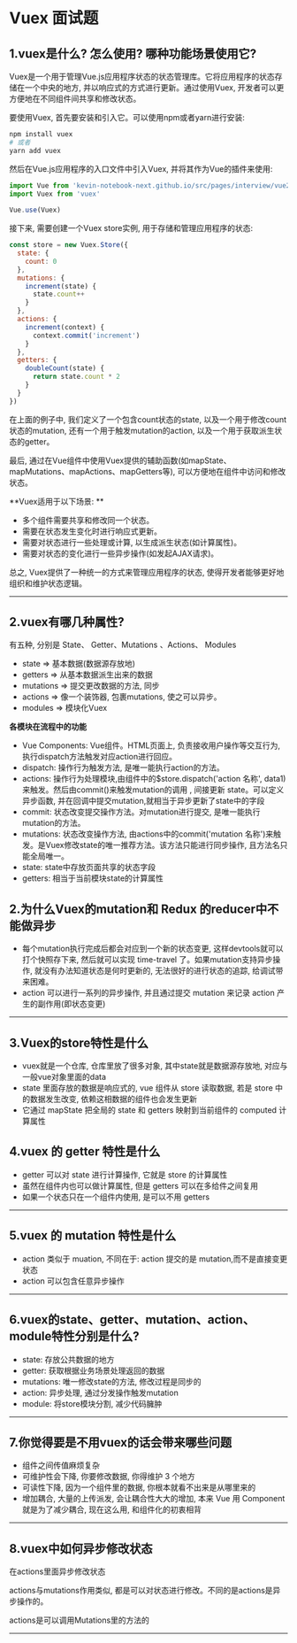 # Vuex 面试题

## 1.vuex是什么? 怎么使用? 哪种功能场景使用它?

Vuex是一个用于管理Vue.js应用程序状态的状态管理库。它将应用程序的状态存储在一个中央的地方, 并以响应式的方式进行更新。通过使用Vuex, 开发者可以更方便地在不同组件间共享和修改状态。

要使用Vuex, 首先要安装和引入它。可以使用npm或者yarn进行安装: 

```bash showLineNumbers copy
npm install vuex
# 或者
yarn add vuex
```

然后在Vue.js应用程序的入口文件中引入Vuex, 并将其作为Vue的插件来使用:

```js showLineNumbers copy showLineNumbers copy
import Vue from 'kevin-notebook-next.github.io/src/pages/interview/vue2/vue.mdx'
import Vuex from 'vuex'
 
Vue.use(Vuex)
```

接下来, 需要创建一个Vuex store实例, 用于存储和管理应用程序的状态: 

```js showLineNumbers copy showLineNumbers copy
const store = new Vuex.Store({
  state: {
    count: 0
  },
  mutations: {
    increment(state) {
      state.count++
    }
  },
  actions: {
    increment(context) {
      context.commit('increment')
    }
  },
  getters: {
    doubleCount(state) {
      return state.count * 2
    }
  }
})
```

在上面的例子中, 我们定义了一个包含count状态的state, 以及一个用于修改count状态的mutation, 还有一个用于触发mutation的action, 以及一个用于获取派生状态的getter。

最后, 通过在Vue组件中使用Vuex提供的辅助函数(如mapState、mapMutations、mapActions、mapGetters等), 可以方便地在组件中访问和修改状态。

**Vuex适用于以下场景: **

- 多个组件需要共享和修改同一个状态。
- 需要在状态发生变化时进行响应式更新。
- 需要对状态进行一些处理或计算, 以生成派生状态(如计算属性)。
- 需要对状态的变化进行一些异步操作(如发起AJAX请求)。

总之, Vuex提供了一种统一的方式来管理应用程序的状态, 使得开发者能够更好地组织和维护状态逻辑。

---

## 2.vuex有哪几种属性? 

有五种, 分别是 State、 Getter、Mutations 、Actions、 Modules

- state => 基本数据(数据源存放地)
- getters => 从基本数据派生出来的数据
- mutations => 提交更改数据的方法, 同步
- actions => 像一个装饰器, 包裹mutations, 使之可以异步。
- modules => 模块化Vuex

**各模块在流程中的功能**

- Vue Components: Vue组件。HTML页面上, 负责接收用户操作等交互行为, 执行dispatch方法触发对应action进行回应。
- dispatch: 操作行为触发方法, 是唯一能执行action的方法。
- actions: 操作行为处理模块,由组件中的$store.dispatch('action 名称', data1)来触发。然后由commit()来触发mutation的调用 , 间接更新 state。可以定义异步函数, 并在回调中提交mutation,就相当于异步更新了state中的字段
- commit: 状态改变提交操作方法。对mutation进行提交, 是唯一能执行mutation的方法。
- mutations: 状态改变操作方法, 由actions中的commit('mutation 名称')来触发。是Vuex修改state的唯一推荐方法。该方法只能进行同步操作, 且方法名只能全局唯一。
- state: state中存放页面共享的状态字段
- getters: 相当于当前模块state的计算属性

## 2.为什么Vuex的mutation和 Redux 的reducer中不能做异步

- 每个mutation执行完成后都会对应到一个新的状态变更, 这样devtools就可以打个快照存下来, 然后就可以实现 time-travel 了。如果mutation支持异步操作, 就没有办法知道状态是何时更新的, 无法很好的进行状态的追踪, 给调试带来困难。
- action 可以进行一系列的异步操作, 并且通过提交 mutation 来记录 action 产生的副作用(即状态变更)

---

## 3.Vuex的store特性是什么

- vuex就是一个仓库, 仓库里放了很多对象, 其中state就是数据源存放地, 对应与一般vue对象里面的data
- state 里面存放的数据是响应式的, vue 组件从 store 读取数据, 若是 store 中的数据发生改变, 依赖这相数据的组件也会发生更新
- 它通过 mapState 把全局的 state 和 getters 映射到当前组件的 computed 计算属性

## 4.vuex 的 getter 特性是什么

- getter 可以对 state 进行计算操作, 它就是 store 的计算属性
- 虽然在组件内也可以做计算属性, 但是 getters 可以在多给件之间复用
- 如果一个状态只在一个组件内使用, 是可以不用 getters

---

## 5.vuex 的 mutation 特性是什么

- action 类似于 muation, 不同在于: action 提交的是 mutation,而不是直接变更状态
- action 可以包含任意异步操作 

---

## 6.vuex的state、getter、mutation、action、module特性分别是什么? 

- state: 存放公共数据的地方
- getter: 获取根据业务场景处理返回的数据
- mutations: 唯一修改state的方法, 修改过程是同步的
- action: 异步处理, 通过分发操作触发mutation
- module: 将store模块分割, 减少代码臃肿

---

## 7.你觉得要是不用vuex的话会带来哪些问题 

- 组件之间传值麻烦复杂
- 可维护性会下降, 你要修改数据, 你得维护 3 个地方
- 可读性下降, 因为一个组件里的数据, 你根本就看不出来是从哪里来的
- 增加耦合, 大量的上传派发, 会让耦合性大大的增加, 本来 Vue 用 Component 就是为了减少耦合, 现在这么用, 和组件化的初衷相背

---

## 8.vuex中如何异步修改状态

在actions里面异步修改状态

actions与mutations作用类似, 都是可以对状态进行修改。不同的是actions是异步操作的。

actions是可以调用Mutations里的方法的

---
